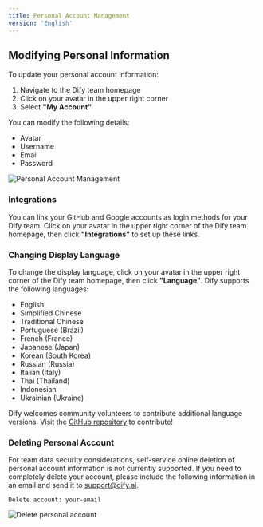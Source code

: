 ```yaml
---
title: Personal Account Management
version: 'English'
---
```


## Modifying Personal Information

To update your personal account information:

1. Navigate to the Dify team homepage
2. Click on your avatar in the upper right corner
3. Select **"My Account"**

You can modify the following details:

* Avatar
* Username
* Email
* Password

<Frame>
  <img src="/images/assets/image (1).png" alt="Personal Account Management" />
</Frame>

### Integrations

You can link your GitHub and Google accounts as login methods for your Dify team. Click on your avatar in the upper right corner of the Dify team homepage, then click **"Integrations"** to set up these links.

### Changing Display Language

To change the display language, click on your avatar in the upper right corner of the Dify team homepage, then click **"Language"**. Dify supports the following languages:

* English
* Simplified Chinese
* Traditional Chinese
* Portuguese (Brazil)
* French (France)
* Japanese (Japan)
* Korean (South Korea)
* Russian (Russia)
* Italian (Italy)
* Thai (Thailand)
* Indonesian
* Ukrainian (Ukraine)

Dify welcomes community volunteers to contribute additional language versions. Visit the [GitHub repository](https://github.com/langgenius/dify/blob/main/CONTRIBUTING.md) to contribute!

### Deleting Personal Account

For team data security considerations, self-service online deletion of personal account information is not currently supported. If you need to completely delete your account, please include the following information in an email and send it to support@dify.ai.

```
Delete account: your-email
```

<Frame>
  <img src="/images/assets/image (2).png" alt="Delete personal account" />
</Frame>
